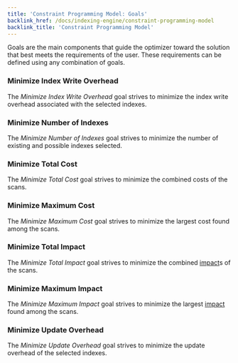 ```yaml
---
title: 'Constraint Programming Model: Goals'
backlink_href: /docs/indexing-engine/constraint-programming-model
backlink_title: 'Constraint Programming Model'
---
```


Goals are the main components that guide the optimizer toward the solution that best meets the requirements of the user. These requirements can be defined using any combination of goals.

### Minimize Index Write Overhead

The *Minimize Index Write Overhead* goal strives to minimize the index write overhead associated with the selected indexes.


### Minimize Number of Indexes

The *Minimize Number of Indexes* goal strives to minimize the number of existing and possible indexes selected.


### Minimize Total Cost

The *Minimize Total Cost* goal strives to minimize the combined costs of the scans.


### Minimize Maximum Cost

The *Minimize Maximum Cost* goal strives to minimize the largest cost found among the scans.


### Minimize Total Impact

The *Minimize Total Impact* goal strives to minimize the combined [impact](other-concepts#impact)s of the scans.


### Minimize Maximum Impact

The *Minimize Maximum Impact* goal strives to minimize the largest [impact](other-concepts#impact) found among the scans.

### Minimize Update Overhead

The *Minimize Update Overhead* goal strives to minimize the update overhead of the selected indexes.
